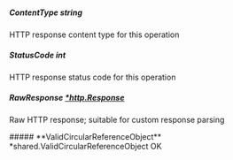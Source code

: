 
##### **ContentType** string
HTTP response content type for this operation

##### **StatusCode** int
HTTP response status code for this operation

##### **RawResponse** [*http.Response](https://pkg.go.dev/net/http#Response)
Raw HTTP response; suitable for custom response parsing

<Collapsible>
    ##### **ValidCircularReferenceObject** *shared.ValidCircularReferenceObject
    OK
    <Collapsible.Break/>
    <ValidCircularReferenceObject/>
</Collapsible>

